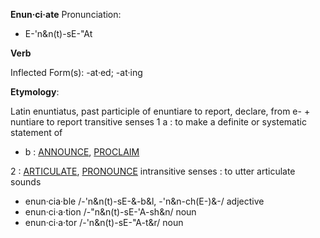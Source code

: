 {{cleanup}}
'''Enun·ci·ate'''
Pronunciation: 
* E-'n&n(t)-sE-"At

'''Verb'''

Inflected Form(s): -at·ed; -at·ing

'''Etymology''': 

Latin enuntiatus, past participle of enuntiare to report, declare, from e- + nuntiare to report 
transitive senses
1 a : to make a definite or systematic statement of 
* b : [[ANNOUNCE]], [[PROCLAIM]] <enunciated the new policy>
2 : [[ARTICULATE]], [[PRONOUNCE]] <enunciate all the syllables>
intransitive senses : to utter articulate sounds
* enun·cia·ble /-'n&n(t)-sE-&-b&l, -'n&n-ch(E-)&-/ adjective
* enun·ci·a·tion /-"n&n(t)-sE-'A-sh&n/ noun
* enun·ci·a·tor /-'n&n(t)-sE-"A-t&r/ noun